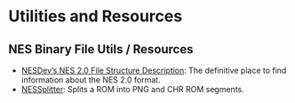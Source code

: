 # Utilities and Resources

## NES Binary File Utils / Resources
- [NESDev's NES 2.0 File Structure Description](https://www.nesdev.org/wiki/NES_2.0#File_Structure): The definitive place to find information about the NES 2.0 format.
- [NESSplitter](https://www.romhacking.net/utilities/1805/): Splits a ROM into PNG and CHR ROM segments.
